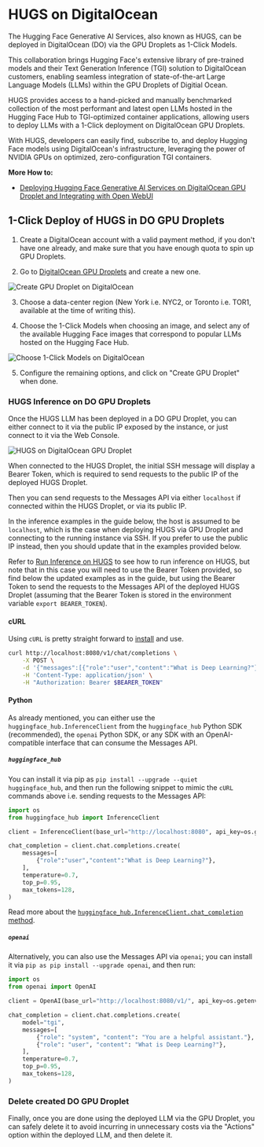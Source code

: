 # HUGS on DigitalOcean

The Hugging Face Generative AI Services, also known as HUGS, can be deployed in DigitalOcean (DO) via the GPU Droplets as 1-Click Models.

This collaboration brings Hugging Face's extensive library of pre-trained models and their Text Generation Inference (TGI) solution to DigitalOcean customers, enabling seamless integration of state-of-the-art Large Language Models (LLMs) within the GPU Droplets of Digitial Ocean.

HUGS provides access to a hand-picked and manually benchmarked collection of the most performant and latest open LLMs hosted in the Hugging Face Hub to TGI-optimized container applications, allowing users to deploy LLMs with a 1-Click deployment on DigitalOcean GPU Droplets.

With HUGS, developers can easily find, subscribe to, and deploy Hugging Face models using DigitalOcean's infrastructure, leveraging the power of NVIDIA GPUs on optimized, zero-configuration TGI containers.

**More How to:**

* [Deploying Hugging Face Generative AI Services on DigitalOcean GPU Droplet and Integrating with Open WebUI](https://www.digitalocean.com/community/tutorials/deploy-hugs-on-gpu-droplets-open-webui)


## 1-Click Deploy of HUGS in DO GPU Droplets

1. Create a DigitalOcean account with a valid payment method, if you don't have one already, and make sure that you have enough quota to spin up GPU Droplets.

2. Go to [DigitalOcean GPU Droplets](https://www.digitalocean.com/products/gpu-droplets) and create a new one.

![Create GPU Droplet on DigitalOcean](https://huggingface.co/datasets/huggingface/documentation-images/resolve/main/hugs/digital-ocean/create-gpu-droplet.png)

3. Choose a data-center region (New York i.e. NYC2, or Toronto i.e. TOR1, available at the time of writing this).

4. Choose the 1-Click Models when choosing an image, and select any of the available Hugging Face images that correspond to popular LLMs hosted on the Hugging Face Hub.

![Choose 1-Click Models on DigitalOcean](https://huggingface.co/datasets/huggingface/documentation-images/resolve/main/hugs/digital-ocean/one-click-models.png)

5. Configure the remaining options, and click on "Create GPU Droplet" when done.

### HUGS Inference on DO GPU Droplets

Once the HUGS LLM has been deployed in a DO GPU Droplet, you can either connect to it via the public IP exposed by the instance, or just connect to it via the Web Console.

![HUGS on DigitalOcean GPU Droplet](https://huggingface.co/datasets/huggingface/documentation-images/resolve/main/hugs/digital-ocean/hugs-gpu-droplet.png)

When connected to the HUGS Droplet, the initial SSH message will display a Bearer Token, which is required to send requests to the public IP of the deployed HUGS Droplet.

Then you can send requests to the Messages API via either `localhost` if connected within the HUGS Droplet, or via its public IP.

<Tip>

In the inference examples in the guide below, the host is assumed to be `localhost`, which is the case when deploying HUGS via GPU Droplet and connecting to the running instance via SSH. If you prefer to use the public IP instead, then you should update that in the examples provided below.

</Tip>

Refer to [Run Inference on HUGS](../../guides/inference) to see how to run inference on HUGS, but note that in this case you will need to use the Bearer Token provided, so find below the updated examples as in the guide, but using the Bearer Token to send the requests to the Messages API of the deployed HUGS Droplet (assuming that the Bearer Token is stored in the environment variable `export BEARER_TOKEN`).

#### cURL

Using `cURL` is pretty straight forward to [install](https://curl.se/docs/install.html) and use.

```bash
curl http://localhost:8080/v1/chat/completions \
    -X POST \
    -d '{"messages":[{"role":"user","content":"What is Deep Learning?"}],"temperature":0.7,"top_p":0.95,"max_tokens":128}}' \
    -H 'Content-Type: application/json' \
    -H "Authorization: Bearer $BEARER_TOKEN"
```

#### Python

As already mentioned, you can either use the `huggingface_hub.InferenceClient` from the `huggingface_hub` Python SDK (recommended), the `openai` Python SDK, or any SDK with an OpenAI-compatible interface that can consume the Messages API.

##### `huggingface_hub`

You can install it via pip as `pip install --upgrade --quiet huggingface_hub`, and then run the following snippet to mimic the `cURL` commands above i.e. sending requests to the Messages API:

```python
import os
from huggingface_hub import InferenceClient

client = InferenceClient(base_url="http://localhost:8080", api_key=os.getenv("BEARER_TOKEN"))

chat_completion = client.chat.completions.create(
    messages=[
        {"role":"user","content":"What is Deep Learning?"},
    ],
    temperature=0.7,
    top_p=0.95,
    max_tokens=128,
)
```

Read more about the [`huggingface_hub.InferenceClient.chat_completion` method](https://huggingface.co/docs/huggingface_hub/en/package_reference/inference_client#huggingface_hub.AsyncInferenceClient.chat_completion).

##### `openai`

Alternatively, you can also use the Messages API via `openai`; you can install it via `pip as pip install --upgrade openai`, and then run:

```python
import os
from openai import OpenAI

client = OpenAI(base_url="http://localhost:8080/v1/", api_key=os.getenv("BEARER_TOKEN"))

chat_completion = client.chat.completions.create(
    model="tgi",
    messages=[
        {"role": "system", "content": "You are a helpful assistant."},
        {"role": "user", "content": "What is Deep Learning?"},
    ],
    temperature=0.7,
    top_p=0.95,
    max_tokens=128,
)
```

### Delete created DO GPU Droplet

Finally, once you are done using the deployed LLM via the GPU Droplet, you can safely delete it to avoid incurring in unnecessary costs via the "Actions" option within the deployed LLM, and then delete it.
